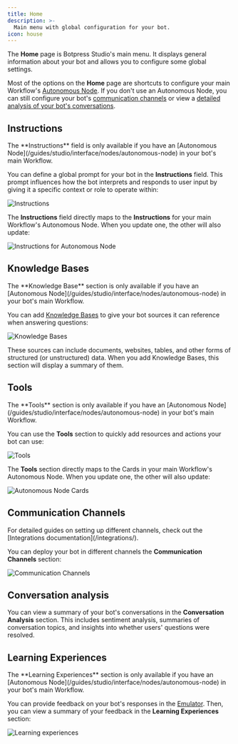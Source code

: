 ```yaml
---
title: Home
description: >-
  Main menu with global configuration for your bot.
icon: house
---
```



The <Icon icon="house"/> **Home** page is Botpress Studio's main menu. It displays general information about your bot and allows you to configure some global settings.

Most of the options on the **Home** page are shortcuts to configure your main Workflow's [Autonomous Node](/guides/studio/interface/nodes/autonomous-node). If you don't use an Autonomous Node, you can still configure your bot's [communication channels](#communication-channels) or view a [detailed analysis of your bot's conversations](#conversation-analysis).

## Instructions

<Note>
  The **Instructions** field is only available if you have an [Autonomous Node](/guides/studio/interface/nodes/autonomous-node) in your bot's main Workflow.
</Note>

You can define a global prompt for your bot in the **Instructions** field. This prompt influences how the bot interprets and responds to user input by giving it a specific context or role to operate within:

<Image
  alt="Instructions"
  src="/home-instructions.png"
  srcDark="/guides/studio/interface/home-instructions-dark.png"
/>

The **Instructions** field directly maps to the **Instructions** for your main Workflow's Autonomous Node. When you update one, the other will also update:

<Image
  alt="Instructions for Autonomous Node"
  src="/guides/studio/interface/node-instructions.png"
  srcDark="/guides/studio/interface/node-instructions-dark.png"
/>

## Knowledge Bases

<Note>
  The **Knowledge Base** section is only available if you have an [Autonomous Node](/guides/studio/interface/nodes/autonomous-node) in your bot's main Workflow.
</Note>

You can add [Knowledge Bases](/guides/studio/interface/knowledge-base/) to give your bot sources it can reference when answering questions:

<Image
  alt="Knowledge Bases"
  src="/guides/studio/interface/knowledge-base.png"
  srcDark="/guides/studio/interface/knowledge-base-dark.png"
/>

These sources can include documents, websites, tables, and other forms of structured (or unstructured) data. When you add Knowledge Bases, this section will display a summary of them.

## Tools

<Note>
  The **Tools** section is only available if you have an [Autonomous Node](/guides/studio/interface/nodes/autonomous-node) in your bot's main Workflow.
</Note>

You can use the **Tools** section to quickly add resources and actions your bot can use:

<Image
  alt="Tools"
  src="/guides/studio/interface/tools.png"
  srcDark="/guides/studio/interface/tools-dark.png"
/>

The **Tools** section directly maps to the Cards in your main Workflow's Autonomous Node. When you update one, the other will also update:

<Image
  alt="Autonomous Node Cards"
  src="/guides/studio/interface/node-cards.png"
  srcDark="/guides/studio/interface/node-cards-dark.png"
/>

## Communication Channels

<Tip>
  For detailed guides on setting up different channels, check out the [Integrations documentation](/integrations/).
</Tip>

You can deploy your bot in different channels  the **Communication Channels** section:

<Image
  alt="Communication Channels"
  src="/guides/studio/interface/comm-channels.png"
  srcDark="/guides/studio/interface/comm-channels-dark.png"
/>

## Conversation analysis

You can view a summary of your bot's conversations in the **Conversation Analysis** section. This includes sentiment analysis, summaries of conversation topics, and insights into whether users' questions were resolved.

## Learning Experiences

<Note>
  The **Learning Experiences** section is only available if you have an [Autonomous Node](/guides/studio/interface/nodes/autonomous-node) in your bot's main Workflow.
</Note>

You can provide feedback on your bot's responses in the [Emulator](/guides/studio/interface/emulator). Then, you can view a summary of your feedback in the **Learning Experiences** section:

<Image
  alt="Learning experiences"
  src="/guides/studio/interface/learning-experiences.png"
  srcDark="/guides/studio/interface/learning-experiences-dark.png"
/>